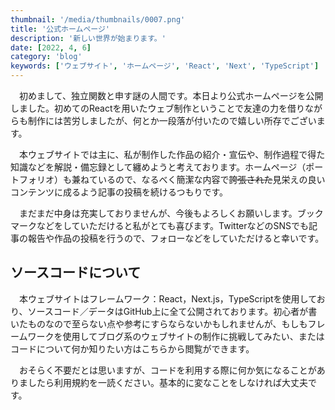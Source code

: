 ```yaml
---
thumbnail: '/media/thumbnails/0007.png'
title: '公式ホームページ'
description: '新しい世界が始まります。'
date: [2022, 4, 6]
category: 'blog'
keywords: ['ウェブサイト', 'ホームページ', 'React', 'Next', 'TypeScript']
---
```


　初めまして、独立関数と申す謎の人間です。本日より公式ホームページを公開しました。初めてのReactを用いたウェブ制作ということで友達の力を借りながらも制作には苦労しましたが、何とか一段落が付いたので嬉しい所存でございます。

　本ウェブサイトでは主に、私が制作した作品の紹介・宣伝や、制作過程で得た知識などを解説・備忘録として纏めようと考えております。ホームページ（ポートフォリオ）も兼ねているので、なるべく簡潔な内容で<s>誇張された</s>見栄えの良いコンテンツに成るよう記事の投稿を続けるつもりです。

　まだまだ中身は充実しておりませんが、今後もよろしくお願いします。ブックマークなどをしていただけると私がとても喜びます。TwitterなどのSNSでも記事の報告や作品の投稿を行うので、フォローなどをしていただけると幸いです。

## ソースコードについて

　本ウェブサイトはフレームワーク：<Link href='https://ja.reactjs.org/'>React</Link>，<Link href='https://nextjs.org/'>Next.js</Link>，<Link href='https://www.typescriptlang.org/'>TypeScript</Link>を使用しており、ソースコード／データはGitHub上に全て公開されております。初心者が書いたものなので至らない点や参考にすらならないかもしれませんが、もしもフレームワークを使用してブログ系のウェブサイトの制作に挑戦してみたい、またはコードについて何か知りたい方は<Link href='https://github.com/indFunction/OfficialPage'>こちら</Link>から閲覧ができます。

　おそらく不要だとは思いますが、コードを利用する際に何か気になることがありましたら<Link href='/terms'>利用規約</Link>を一読ください。基本的に変なことをしなければ大丈夫です。
